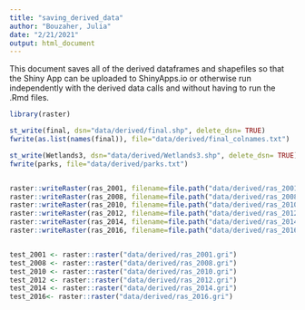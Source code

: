 ```yaml
---
title: "saving_derived_data"
author: "Bouzaher, Julia"
date: "2/21/2021"
output: html_document
---
```


This document saves all of the derived dataframes and shapefiles so that the Shiny App can be uploaded to ShinyApps.io or otherwise run independently with the derived data calls and without having to run the .Rmd files.

```r
library(raster)

st_write(final, dsn="data/derived/final.shp", delete_dsn= TRUE)
fwrite(as.list(names(final)), file="data/derived/final_colnames.txt")

st_write(Wetlands3, dsn="data/derived/Wetlands3.shp", delete_dsn= TRUE)
fwrite(parks, file="data/derived/parks.txt")


raster::writeRaster(ras_2001, filename=file.path("data/derived/ras_2001.gri"),overwrite=TRUE)
raster::writeRaster(ras_2008, filename=file.path("data/derived/ras_2008.gri"),overwrite=TRUE)
raster::writeRaster(ras_2010, filename=file.path("data/derived/ras_2010.gri"),overwrite=TRUE)
raster::writeRaster(ras_2012, filename=file.path("data/derived/ras_2012.gri"),overwrite=TRUE)
raster::writeRaster(ras_2014, filename=file.path("data/derived/ras_2014.gri"),overwrite=TRUE)
raster::writeRaster(ras_2016, filename=file.path("data/derived/ras_2016.gri"),overwrite=TRUE)


test_2001 <- raster::raster("data/derived/ras_2001.gri") 
test_2008 <- raster::raster("data/derived/ras_2008.gri") 
test_2010 <- raster::raster("data/derived/ras_2010.gri") 
test_2012 <- raster::raster("data/derived/ras_2012.gri") 
test_2014 <- raster::raster("data/derived/ras_2014.gri")
test_2016<- raster::raster("data/derived/ras_2016.gri")

```
